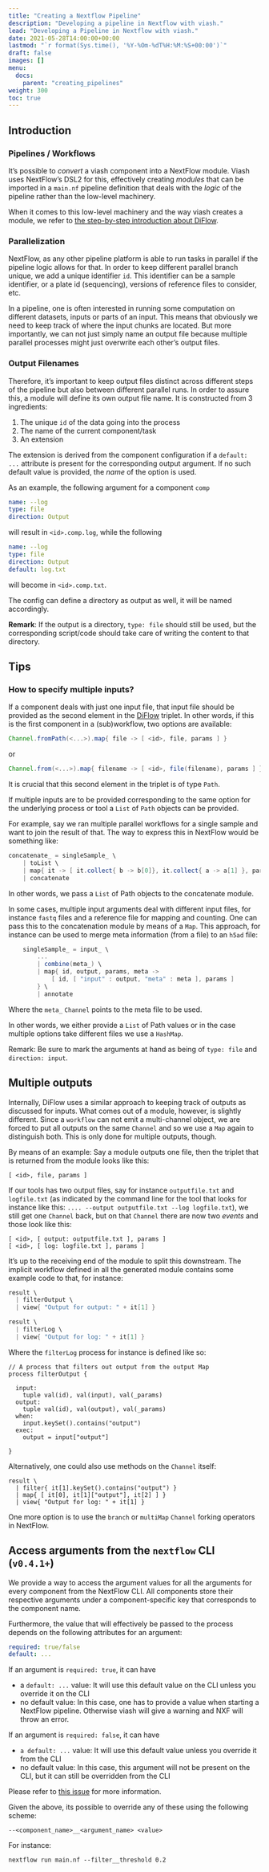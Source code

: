 ```yaml
---
title: "Creating a Nextflow Pipeline"
description: "Developing a pipeline in Nextflow with viash."
lead: "Developing a Pipeline in Nextflow with viash."
date: 2021-05-28T14:00:00+00:00
lastmod: "`r format(Sys.time(), '%Y-%Om-%dT%H:%M:%S+00:00')`"
draft: false
images: []
menu:
  docs:
    parent: "creating_pipelines"
weight: 300
toc: true
---
```



## Introduction

### Pipelines / Workflows

It's possible to _convert_ a viash component into a NextFlow module. Viash uses NextFlow's DSL2 for this, effectively creating _modules_ that can be imported in a `main.nf` pipeline definition that deals with the _logic_ of the pipeline rather than the low-level machinery.

When it comes to this low-level machinery and the way viash creates a module, we refer to [the step-by-step introduction about DiFlow](https://www.data-intuitive.com/diflow).

### Parallelization

NextFlow, as any other pipeline platform is able to run tasks in parallel if the pipeline logic allows for that. In order to keep different parallel branch unique, we add a unique identifier `id`. This identifier can be a sample identifier, or a plate id (sequencing), versions of reference files to consider, etc.

In a pipeline, one is often interested in running some computation on different datasets, inputs or parts of an input. This means that obviously we need to keep track of where the input chunks are located. But more importantly, we can not just simply name an output file because multiple parallel processes might just overwrite each other's output files.

### Output Filenames

Therefore, it's important to keep output files distinct across different steps of the pipeline but also between different parallel runs. In order to assure this, a module will define its own output file name. It is constructed from 3 ingredients:

1. The unique `id` of the data going into the process
2. The name of the current component/task
3. An extension

The extension is derived from the component configuration if a `default: ...` attribute is present for the corresponding output argument. If no such default value is provided, the _name_ of the option is used.

As an example, the following argument for a component `comp`

```yaml
name: --log
type: file
direction: Output
```

will result in `<id>.comp.log`, while the following

```yaml
name: --log
type: file
direction: Output
default: log.txt
```

will become in `<id>.comp.txt`.

The config can define a directory as output as well, it will be named accordingly.

__Remark__: If the output is a directory, `type: file` should still be used, but the corresponding script/code should take care of writing the content to that directory.

## Tips

### How to specify multiple inputs?

If a component deals with just one input file, that input file should be provided as the second element in the [DiFlow](https://www.data-intuitive.com/diflow/) triplet. In other words, if this is the first component in a (sub)workflow, two options are available:

```groovy
Channel.fromPath(<...>).map{ file -> [ <id>, file, params ] }
```

or

```groovy
Channel.from(<...>).map{ filename -> [ <id>, file(filename), params ] }
```

It is crucial that this second element in the triplet is of type `Path`.

If multiple inputs are to be provided corresponding to the same option for the underlying process or tool a `List` of `Path` objects can be provided.

For example, say we ran multiple parallel workflows for a single sample and want to join the result of that.
The way to express this in NextFlow would be something like:

```groovy
concatenate_ = singleSample_ \
    | toList \
    | map{ it -> [ it.collect{ b -> b[0]}, it.collect{ a -> a[1] }, params ]} \
    | concatenate
```

In other words, we pass a `List` of Path objects to the concatenate module.

In some cases, multiple input arguments deal with different input files, for instance `fastq` files and a reference file for mapping and counting. One can pass this to the concatenation module by means of a `Map`. This approach, for instance can be used to merge meta information (from a file) to an `h5ad` file:

```groovy
    singleSample_ = input_ \
        ...
        | combine(meta_) \
        | map{ id, output, params, meta ->
            [ id, [ "input" : output, "meta" : meta ], params ]
        } \
        | annotate
```

Where the `meta_` `Channel` points to the meta file to be used.

In other words, we either provide a `List` of Path values or in the case multiple options take different files we use a `HashMap`.

Remark: Be sure to mark the arguments at hand as being of `type: file` and `direction: input`.

## Multiple outputs

Internally, DiFlow uses a similar approach to keeping track of outputs as discussed for inputs. What comes out of a module, however, is slightly different. Since a `workflow` can not emit a multi-channel object, we are forced to put all outputs on the same `Channel` and so we use a `Map` again to distinguish both. This is only done for multiple outputs, though.

By means of an example: Say a module outputs one file, then the triplet that is returned from the module looks like this:

```
[ <id>, file, params ]
```

If our tools has two output files, say for instance `outputfile.txt` and `logfile.txt` (as indicated by the command line for the tool that looks for instance like this: `.... --output outputfile.txt --log logfile.txt`), we still get one `Channel` back, but on that `Channel` there are now two _events_ and those look like this:

```
[ <id>, [ output: outputfile.txt ], params ]
[ <id>, [ log: logfile.txt ], params ]
```

It's up to the receiving end of the module to split this downstream. The implicit workflow defined in all the generated module contains some example code to that, for instance:

```groovy
result \
  | filterOutput \
  | view{ "Output for output: " + it[1] }

result \
  | filterLog \
  | view{ "Output for log: " + it[1] }
```

Where the `filterLog` process for instance is defined like so:

```
// A process that filters out output from the output Map
process filterOutput {

  input:
    tuple val(id), val(input), val(_params)
  output:
    tuple val(id), val(output), val(_params)
  when:
    input.keySet().contains("output")
  exec:
    output = input["output"]

}
```

Alternatively, one could also use methods on the `Channel` itself:

```
result \
  | filter{ it[1].keySet().contains("output") }
  | map{ [ it[0], it[1]["output"], it[2] ] }
  | view{ "Output for log: " + it[1] }
```

One more option is to use the `branch` or `multiMap` `Channel` forking operators in NextFlow.

## Access arguments from the `nextflow` CLI (`v0.4.1+`)

We provide a way to access the argument values for all the arguments for every component from the NextFlow CLI. All components store their respective arguments under a component-specific key that corresponds to the component name.

Furthermore, the value that will effectively be passed to the process depends on the following attributes for an argument:

```yaml
required: true/false
default: ...
```

If an argument is `required: true`, it can have

- a `default: ...` value: It will use this default value on the CLI unless you override it on the CLI
- no default value: In this case, one has to provide a value when starting a NextFlow pipeline. Otherwise viash will give a warning and NXF will throw an error.

If an argument is `required: false`, it can have

- `a default: ...` value: It will use this default value unless you override it from the CLI
- no default value: In this case, this argument will not be present on the CLI, but it can still be overridden from the CLI

Please refer to [this issue](https://github.com/viash-io/viash/issues/46) for more information.

Given the above, its possible to override any of these using the following scheme:

```
--<component_name>__<argument_name> <value>
```

For instance:

```
nextflow run main.nf --filter__threshold 0.2
```
